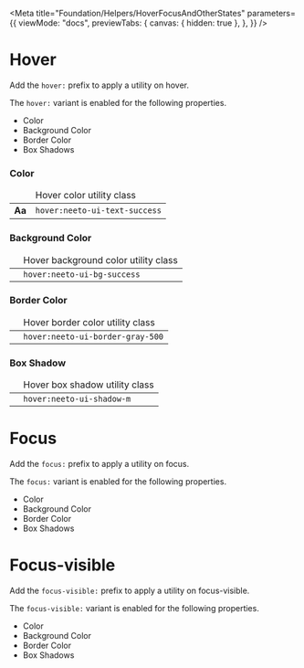 
<Meta
  title="Foundation/Helpers/HoverFocusAndOtherStates"
  parameters={{
    viewMode: "docs",
    previewTabs: {
      canvas: { hidden: true },
    },
  }}
/>

# Hover

Add the `hover:` prefix to apply a utility on hover.

The `hover:` variant is enabled for the following properties.

- Color
- Background Color
- Border Color
- Box Shadows

### Color

<table className="story-demo-table w-96">
  <thead>
    <tr>
      <td className="w-28"></td>
      <td>Hover color utility class</td>
    </tr>
  </thead>
  <tbody>
    <tr>
      <td>
        <div className="flex items-center justify-center">
          <b className="hover:neeto-ui-text-success">Aa</b>
        </div>
      </td>
      <td>
        <code>hover:neeto-ui-text-success</code>
      </td>
    </tr>
  </tbody>
</table>

### Background Color

<table className="story-demo-table w-96">
  <thead>
    <tr>
      <td className="w-28"></td>
      <td>Hover background color utility class</td>
    </tr>
  </thead>
  <tbody>
    <tr>
      <td className="text-center">
        <div className="flex items-center justify-center w-full">
          <div class="flex w-12 h-12 cursor-pointer neeto-ui-bg-gray-100 hover:neeto-ui-bg-success"></div>
        </div>
      </td>
      <td>
        <code>hover:neeto-ui-bg-success</code>
      </td>
    </tr>
  </tbody>
</table>

### Border Color

<table className="story-demo-table w-96">
  <thead>
    <tr>
      <td className="w-28"></td>
      <td>Hover border color utility class</td>
    </tr>
  </thead>
  <tbody>
    <tr>
      <td className="text-center">
        <div className="flex items-center justify-center w-full">
          <div class="flex w-12 h-12 border cursor-pointer neeto-ui-border-gray-200 hover:neeto-ui-border-gray-500"></div>
        </div>
      </td>
      <td>
        <code>hover:neeto-ui-border-gray-500</code>
      </td>
    </tr>
  </tbody>
</table>

### Box Shadow

<table className="story-demo-table w-96">
  <thead>
    <tr>
      <td className="w-28"></td>
      <td>Hover box shadow utility class</td>
    </tr>
  </thead>
  <tbody>
    <tr>
      <td className="text-center">
        <div className="flex items-center justify-center w-full">
          <div class="flex w-12 h-12 cursor-pointer neeto-ui-shadow-xs hover:neeto-ui-shadow-m"></div>
        </div>
      </td>
      <td>
        <code>hover:neeto-ui-shadow-m</code>
      </td>
    </tr>
  </tbody>
</table>

# Focus

Add the `focus:` prefix to apply a utility on focus.

The `focus:` variant is enabled for the following properties.

- Color
- Background Color
- Border Color
- Box Shadows

# Focus-visible

Add the `focus-visible:` prefix to apply a utility on focus-visible.

The `focus-visible:` variant is enabled for the following properties.

- Color
- Background Color
- Border Color
- Box Shadows
